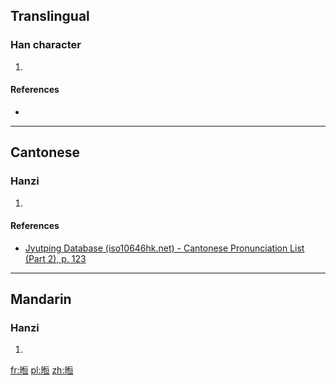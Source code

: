 ==Translingual==

===Han character===
{{Han char|rn=72|rad=日|as=09|sn=13|four=|canj=APMM,XAPMM|ids=⿰日恒}}

# {{defn|Han|sort=日09}}

====References====
* {{Han ref|kx=0497.340|hdz=21526.080|uh=6685|ud=26245}}

----

==Cantonese==

===Hanzi===
{{yue-hanzi|jyut=[[hyun1]], [[syun2]]|y=hyun1, syun2}}

# {{defn|lang=yue|sort=日09}}

====References====
* [http://www.iso10646hk.net/jp/document/download.jsp Jyutping Database (iso10646hk.net) - Cantonese Pronunciation List (Part 2), p. 123]

----

==Mandarin==

===Hanzi===
{{cmn-hanzi|pin=[[gèng]] ([[geng4]]), [[xuǎn]] ([[xuan3]])|wg=keng<sup>4</sup>, hsüan<sup>3</sup>}}

# {{defn|lang=cmn|sort=日09}}

[[fr:暅]]
[[pl:暅]]
[[zh:暅]]